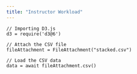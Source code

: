 ```yaml
---
title: "Instructor Workload"
---
```


```ojs

// Importing D3.js
d3 = require('d3@6')
```

```ojs
// Attach the CSV file
fileAttachment = FileAttachment("stacked.csv")
```

```ojs
// Load the CSV data
data = await fileAttachment.csv()
```


